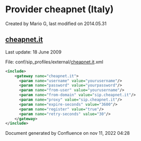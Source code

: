 
# Provider cheapnet (Italy) 

 Created by  Mario G, last modified on 2014.05.31

## [cheapnet.it](http://cheapnet.it)

Last update: 18 June 2009

File: conf/sip\_profiles/external/[cheapnet.it](http://cheapnet.it).xml

```xml
<include>
    <gateway name="cheapnet.it">
      <param name="username" value="yourusername"/>
      <param name="password" value="yourpassword"/>
      <param name="from-user" value="yourusername"/>
      <param name="from-domain" value="sip.cheapnet.it"/>
      <param name="proxy" value="sip.cheapnet.it"/>
      <param name="expire-seconds" value="3600"/>
      <param name="register" value="true"/>
      <param name="retry-seconds" value="30"/>
    </gateway>
</include> 
```

  
Document generated by Confluence on nov 11, 2022 04:28
